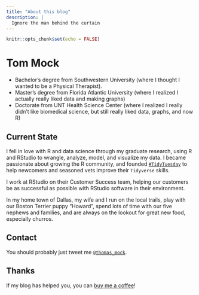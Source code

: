 ```yaml
---
title: "About this blog"
description: |
  Ignore the man behind the curtain
---
```


```r
knitr::opts_chunk$set(echo = FALSE)
```

# Tom Mock

* Bachelor's degree from Southwestern University (where I thought I wanted to be a Physical Therapist).
* Master's degree from Florida Atlantic University (where I realized I actually really liked data and making graphs)
* Doctorate from UNT Health Science Center (where I realized I really didn't like biomedical science, but still really liked data, graphs, and now R)

## Current State

I fell in love with R and data science through my graduate research, using R and RStudio to wrangle, analyze, model, and visualize my data. I became passionate about growing the R community, and founded [`#TidyTuesday`](https://github.com/rfordatascience/tidytuesday/blob/master/README.md) to help newcomers and seasoned vets improve their `Tidyverse` skills.

I work at RStudio on their Customer Success team, helping our customers be as successful as possible with RStudio software in their environment.

In my home town of Dallas, my wife and I run on the local trails, play with our Boston Terrier puppy “Howard”, spend lots of time with our five nephews and families, and are always on the lookout for great new food, especially churros. 

## Contact

You should probably just tweet me [`@thomas_mock`](https://twitter.com/thomas_mock).

## Thanks

If my blog has helped you, you can [buy me a coffee](https://www.buymeacoffee.com/thomasmock)!